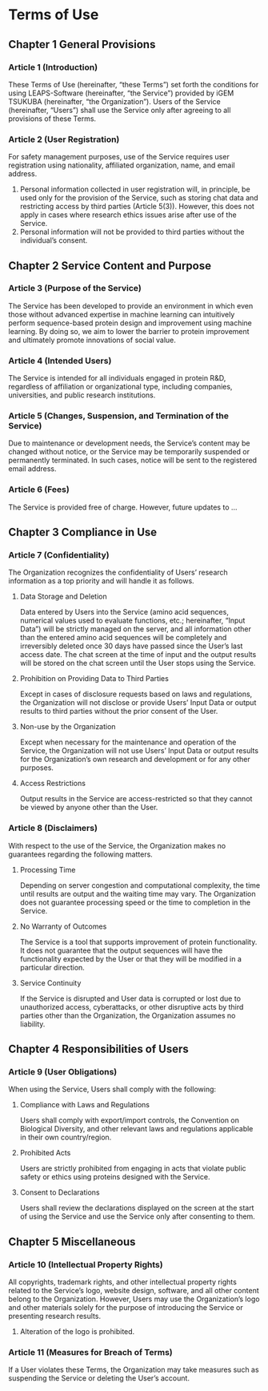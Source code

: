 # Terms of Use

## Chapter 1 General Provisions

### Article 1 (Introduction)
These Terms of Use (hereinafter, “these Terms”) set forth the conditions for using LEAPS-Software (hereinafter, “the Service”) provided by iGEM TSUKUBA (hereinafter, “the Organization”). Users of the Service (hereinafter, “Users”) shall use the Service only after agreeing to all provisions of these Terms.

### Article 2 (User Registration)
For safety management purposes, use of the Service requires user registration using nationality, affiliated organization, name, and email address.

<ol>
  <li>Personal information collected in user registration will, in principle, be used only for the provision of the Service, such as storing chat data and restricting access by third parties (Article 5(3)). However, this does not apply in cases where research ethics issues arise after use of the Service.</li>
  <li>Personal information will not be provided to third parties without the individual’s consent.</li>
</ol>

## Chapter 2 Service Content and Purpose

### Article 3 (Purpose of the Service)
The Service has been developed to provide an environment in which even those without advanced expertise in machine learning can intuitively perform sequence-based protein design and improvement using machine learning. By doing so, we aim to lower the barrier to protein improvement and ultimately promote innovations of social value.

### Article 4 (Intended Users)
The Service is intended for all individuals engaged in protein R&D, regardless of affiliation or organizational type, including companies, universities, and public research institutions.

### Article 5 (Changes, Suspension, and Termination of the Service)
Due to maintenance or development needs, the Service’s content may be changed without notice, or the Service may be temporarily suspended or permanently terminated. In such cases, notice will be sent to the registered email address.

### Article 6 (Fees)
The Service is provided free of charge. However, future updates to …

## Chapter 3 Compliance in Use

### Article 7 (Confidentiality)
The Organization recognizes the confidentiality of Users’ research information as a top priority and will handle it as follows.

<ol>
  <li>
    <p>Data Storage and Deletion</p>
    <p>Data entered by Users into the Service (amino acid sequences, numerical values used to evaluate functions, etc.; hereinafter, “Input Data”) will be strictly managed on the server, and all information other than the entered amino acid sequences will be completely and irreversibly deleted once 30 days have passed since the User’s last access date. The chat screen at the time of input and the output results will be stored on the chat screen until the User stops using the Service.</p>
  </li>
  <li>
    <p>Prohibition on Providing Data to Third Parties</p>
    <p>Except in cases of disclosure requests based on laws and regulations, the Organization will not disclose or provide Users’ Input Data or output results to third parties without the prior consent of the User.</p>
  </li>
  <li>
    <p>Non-use by the Organization</p>
    <p>Except when necessary for the maintenance and operation of the Service, the Organization will not use Users’ Input Data or output results for the Organization’s own research and development or for any other purposes.</p>
  </li>
  <li>
    <p>Access Restrictions</p>
    <p>Output results in the Service are access-restricted so that they cannot be viewed by anyone other than the User.</p>
  </li>
</ol>

### Article 8 (Disclaimers)
With respect to the use of the Service, the Organization makes no guarantees regarding the following matters.

<ol>
  <li>
    <p>Processing Time</p>
    <p>Depending on server congestion and computational complexity, the time until results are output and the waiting time may vary. The Organization does not guarantee processing speed or the time to completion in the Service.</p>
  </li>
  <li>
    <p>No Warranty of Outcomes</p>
    <p>The Service is a tool that supports improvement of protein functionality. It does not guarantee that the output sequences will have the functionality expected by the User or that they will be modified in a particular direction.</p>
  </li>
  <li>
    <p>Service Continuity</p>
    <p>If the Service is disrupted and User data is corrupted or lost due to unauthorized access, cyberattacks, or other disruptive acts by third parties other than the Organization, the Organization assumes no liability.</p>
  </li>
</ol>

## Chapter 4 Responsibilities of Users

### Article 9 (User Obligations)
When using the Service, Users shall comply with the following:

<ol>
  <li>
    <p>Compliance with Laws and Regulations</p>
    <p>Users shall comply with export/import controls, the Convention on Biological Diversity, and other relevant laws and regulations applicable in their own country/region.</p>
  </li>
  <li>
    <p>Prohibited Acts</p>
    <p>Users are strictly prohibited from engaging in acts that violate public safety or ethics using proteins designed with the Service.</p>
  </li>
  <li>
    <p>Consent to Declarations</p>
    <p>Users shall review the declarations displayed on the screen at the start of using the Service and use the Service only after consenting to them.</p>
  </li>
</ol>

## Chapter 5 Miscellaneous

### Article 10 (Intellectual Property Rights)
All copyrights, trademark rights, and other intellectual property rights related to the Service’s logo, website design, software, and all other content belong to the Organization. However, Users may use the Organization’s logo and other materials solely for the purpose of introducing the Service or presenting research results.

<ol>
  <li>Alteration of the logo is prohibited.</li>
</ol>

### Article 11 (Measures for Breach of Terms)
If a User violates these Terms, the Organization may take measures such as suspending the Service or deleting the User’s account.